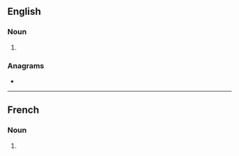 ==English==

===Noun===
{{head|en|noun plural form}}

# {{plural of|aiglet|lang=en}}

===Anagrams===
* {{anagrams|en|Glasite|agilest|ligates}}

----

==French==

===Noun===
{{head|fr|noun plural form|g=m}}

# {{plural of|aiglet|lang=fr}}